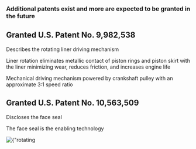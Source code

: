 [//]: # (# Our Technology)

### Additional patents exist and more are expected to be granted in the future

## Granted U.S. Patent No. 9,982,538

Describes the rotating liner driving mechanism

Liner rotation eliminates metallic contact of piston rings and piston skirt with the liner minimizing wear, reduces friction, and increases engine life

Mechanical driving mechanism powered by crankshaft pulley with an approximate 3:1 speed ratio

## Granted U.S. Patent No. 10,563,509

Discloses the face seal

The face seal is the enabling technology




<div className={"nx-w-full nx-flex nx-justify-center nx-pt-12"}>
    <Image
        priority
        src={rotatinglinerbreakdown}
        alt={"rotating liner breakdown"}
    />
</div>